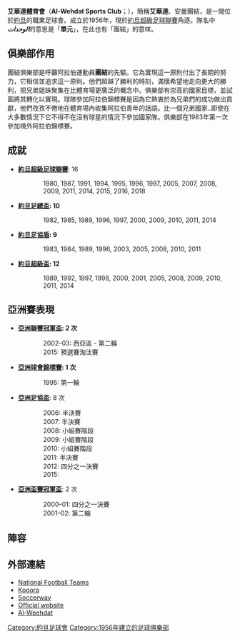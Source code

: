 {{noteTA|G1=足球
|1=zh-hant:安曼單元;zh-hans:安曼单元;zh-hk:艾華達;
}}
{{Infobox football club
| clubname   = 艾華達<br/>نادي الوحدات
| current    = 
| image      = [[File:Al-Wehdat_SC_(logo).png|180px]]
| fullname   = 安曼單元體育會<br/>(عمان)نادي الوحدات<br/>Al-Wehdat Sports Club<br/> of Amman
| nickname   = 團結<br />''المارد الأخضر''<br />''Al-Mared Al-Akhdar''<br />''(The Green Giant)''
| founded    = {{Start date and age|1956}}
| ground     = [[阿卜杜拉國王體育場|阿卜杜拉國王體育場]][[安曼|安曼]]
| capacity   = 20,000
| chairman   = [[Tareq_Khouri|Tareq Khouri]]
| manager    = [[Abdullah_Abu_Zema|Abdullah Abu Zema]]
| league     = [[約旦超級足球聯賽|約旦超級足球聯賽]]
| season     = 2021
| position   = 約旦超，第 2 位
| website    = http://wehdatclub.jo/
| pattern_la1=_shoulder_stripes_red_stripes
| pattern_b1=_shoulder_stripes_red_stripes
| pattern_ra1=_shoulder_stripes_red_stripes
| pattern_sh1= _white_stripes_adidas
| pattern_so1= _color_3_stripes_white
| leftarm1=006600
| body1=006600
| rightarm1=006600
| shorts1=E32219
| socks1=ffffff
| pattern_la2=_shoulder_stripes_green_stripes
| pattern_b2=_shoulder_stripes_green_stripes
| pattern_ra2=__shoulder_stripes_green_stripes
| pattern_sh2= _green_stripes_adidas
| pattern_so2= _color_3_stripes_red
| leftarm2=ffffff
| body2=ffffff
| rightarm2=ffffff
| shorts2=ffffff
| socks2=E32219
}}

'''艾華達體育會'''（'''Al-Wehdat Sports Club'''；{{lang-ar|نادي الوحدات}}），簡稱'''艾華達'''、安曼團結，是一間位於[[約旦|約旦]]的職業足球會。成立於1956年，現於[[約旦超級足球聯賽|約旦超級足球聯賽]]角逐。隊名中'''''الوحدات'''''的意思是「'''單元'''」，在此也有「團結」的意味。

== 俱樂部作用 ==
團結俱樂部是呼籲阿拉伯運動員'''團結'''的先驅。它為實現這一原則付出了長期的努力，它相信並追求這一原則。他們超越了勝利的時刻，滿懷希望地走向更大的勝利，把兄弟姐妹聚集在比體育場更廣泛的概念中。俱樂部有崇高的國家目標，並試圖將其轉化以實現。球隊參加阿拉伯錦標賽是因為它熱衷於為兄弟們的成功做出貢獻，他們孜孜不倦地在體育場內收集阿拉伯青年的話語。比一個兄弟國家..即使在大多數情況下它不得不在沒有球星的情況下參加國家隊。俱樂部在1983年第一次參加境外阿拉伯錦標賽。

== 成就 ==
*'''[[約旦超級足球聯賽|約旦超級足球聯賽]]''': 16
:: 1980, 1987, 1991, 1994, 1995, 1996, 1997, 2005, 2007, 2008, 2009, 2011, 2014, 2015, 2016, 2018

*'''[[約旦足總盃|約旦足總盃]]: 10'''
:: 1982, 1985, 1989, 1996, 1997, 2000, 2009, 2010, 2011, 2014

*'''[[約旦足協盾|約旦足協盾]]: 9'''
:: 1983, 1984, 1989, 1996, 2003, 2005, 2008, 2010, 2011

*'''[[約旦超級盃|約旦超級盃]]: 12'''
:: 1989, 1992, 1997, 1998, 2000, 2001, 2005, 2008, 2009, 2010, 2011, 2014

== 亞洲賽表現 ==
*'''[[亞洲聯賽冠軍盃|亞洲聯賽冠軍盃]]: 2 次'''
::2002–03: 西亞區 - 第二輪
::2015: 預選賽淘汰賽

*'''[[亞洲球會錦標賽|亞洲球會錦標賽]]: 1 次'''
::1995: 第一輪

*'''[[亞洲足協盃|亞洲足協盃]]''': 8 次
::2006: 半決賽
::2007: 半決賽
::2008: 小組賽階段
::2009: 小組賽階段
::2010: 小組賽階段
::2011: 半決賽
::2012: 四分之一決賽
::2015:

*'''[[亞洲盃賽冠軍盃|亞洲盃賽冠軍盃]]''': 2 次
::2000–01: 四分之一決賽
::2001–02: 第二輪

== 陣容 ==
{{Fs start}}
{{Fs player|no=1|nat=Jordan|pos=GK|name=[[阿米爾·沙菲亞|阿米爾·沙菲亞]]}}  
{{Fs player|no=3|nat=Jordan|name=[[Laith_Al-Bashtawi|Laith Al-Bashtawi]]|pos=FW}}
{{Fs player|no=4|nat=Jordan|name=[[Mohammad_Al-Basha|Mohammad Al-Basha]]|pos=DF}}
{{Fs player|no=5|nat=Jordan|name=[[Ahmad_Hisham|Ahmad Hisham]]|pos=FW}}
{{Fs player|no=6|nat=Jordan|name=[[Basem_Fathi|Basem Fathi]]|pos=DF|other=[[vice-captain_(association_football)|vice-captain]]}}
{{Fs player|no=7|nat=Jordan|name=[[Munther_Abu_Amarah|Munther Abu Amarah]]|pos=FW}}
{{Fs player|no=8|nat=Jordan|name=[[Amer_Deeb|Amer Deeb]]|pos=MF|other=[[vice-captain_(association_football)|vice-captain]]}}
{{Fs player|no=9|nat=Jordan|name=[[Mahmoud_Za'tara|Mahmoud Za'tara]]|pos=FW}}
{{Fs player|no=10|nat=Jordan|name=[[Adnan_Adous|Adnan Adous]]|pos=MF}}
{{Fs  player|no=11|nat=Jordan|name=[[Ahmed_Elias|Ahmed Elias]]|pos=MF}}
{{Fs player|no=12|nat=Palestine|name=[[Abdelatif_Bahdari|Abdelatif Bahdari]]|pos=DF}}
{{Fs  player|no=14|nat=Jordan|name=[[Saleh_Rateb|Saleh Rateb]]|pos=MF}}
{{Fs player|no=16|nat=Jordan|name=[[Feras_Shelbaieh|Feras Shelbaieh]]|pos=DF}}
{{Fs mid}}
{{Fs player|no=17|nat=Jordan|name=[[Raja'i_Ayed|Raja'i Ayed]]|pos=MF}}
{{Fs player|no=18|nat=Jordan|name=[[Munther_Raja|Munther Raja]]|pos=DF}}
{{Fs player|no=19|nat=Jordan|name=[[Rami_Al-Radaidah|Rami Al-Radaidah]]|pos=MF}}
{{Fs player|no=20|nat=Jordan|name=[[Ahmad_Abu_Kabeer|Ahmad Abu Kabeer]]|pos=MF}}
{{Fs player|no=22|nat=Jordan|name=[[Mahmoud_Qandeel|Mahmoud Qandeel]]|pos=GK}}
{{Fs player|no=23|nat=Jordan|name=[[Ala'a_Matalqa|Ala'a Matalqa]]|pos=DF}}  
{{Fs player|no=26|nat=Jordan|name=[[Mahmoud_Shelbaieh|Mahmoud Shelbaieh]]|pos=FW|other=[[Captain_(association_football)|captain]]}}
{{Fs player|no=27|nat=Jordan|name=[[Omar_Qandeel|Omar Qandeel]]|pos=DF}}
{{Fs player|no=30|nat=Jordan|name=[[Hamad_Al-Asmar|Hamad Al-Asmar]]|pos=GK}}
{{Fs player|no=33|nat=Jordan|name=[[Mohammad_Abu_Nabhan|Mohammad Abu Nabhan]]|pos=GK}}
{{Fs player|no=37|nat=Jordan|name=[[Baha'_Faisal|Baha' Faisal]]|pos=FW}}
{{Fs player|no=38|nat=Senegal|name=[[El_Hadji_Malick_Tall|El Hadji Malick Tall]]|pos=FW}}
{{Fs player|no=39|nat=Jordan|name=[[Samir_Raja|Samir Raja]]|pos=MF}}
{{Fs end}}

== 外部連結 ==
*[http://nationalfootballteams.com/v2/club.php?id=1438 National Football Teams]
*[http://www.kooora.com/default.aspx?team=1156 Kooora]
*[http://int.soccerway.com/teams/jordan/al-weehdat/3569/ Soccerway]
*[http://www.wehdatclub.jo/ Official website]
*[http://www.alweehdat.net/ Al-Weehdat]

[[Category:約旦足球會|Category:約旦足球會]]
[[Category:1956年建立的足球俱樂部|Category:1956年建立的足球俱樂部]]